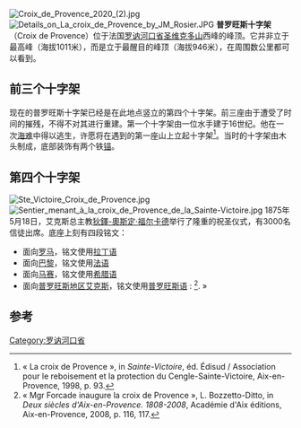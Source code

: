 [[File:Croix_de_Provence_2020_(2).jpg|thumb]]
[[File:Details_on_La_croix_de_Provence_by_JM_Rosier.JPG|thumb]]
'''普罗旺斯十字架'''（Croix de Provence）位于法国[[罗讷河口省|罗讷河口省]][[圣维克多山|圣维克多山]]西峰的峰顶。它并非立于最高峰（海拔1011米），而是立于最醒目的峰顶（海拔946米），在周围数公里都可以看到。

==前三个十字架==
现在的普罗旺斯十字架已经是在此地点竖立的第四个十字架。前三座由于遭受了时间的摧残，不得不对其进行重建。第一个十字架由一位水手建于16世纪。他在一次[[海难|海难]]中得以逃生，许愿将在遇到的第一座山上立起十字架<ref name="arpcv">« La croix de Provence », in ''Sainte-Victoire'', éd. Édisud / Association pour le reboisement et la protection du Cengle-Sainte-Victoire, Aix-en-Provence, 1998, p. 93.</ref>。当时的十字架由木头制成，底部装饰有两个铁[[锚|锚]]。

== 第四个十字架 ==
[[File:Ste_Victoire_Croix_de_Provence.jpg|thumb]]
[[File:Sentier_menant_à_la_croix_de_Provence_de_la_Sainte-Victoire.jpg|thumb]]
1875年5月18日，艾克斯总主教[[狄鐸-奧斯定·福尔卡德|狄鐸-奧斯定·福尔卡德]]举行了隆重的祝圣仪式，有3000名信徒出席。底座上刻有四段铭文：
* 面向[[罗马|罗马]]，铭文使用[[拉丁语|拉丁语]] 
* 面向[[巴黎|巴黎]]，铭文使用[[法语|法语]]
* 面向[[马赛|马赛]]，铭文使用[[希腊语|希腊语]] 
* 面向[[普罗旺斯地区艾克斯|普罗旺斯地区艾克斯]]，铭文使用[[普罗旺斯语|普罗旺斯语]] : <ref name="2sa116117">« Mgr Forcade inaugure la croix de Provence », L. Bozzetto-Ditto, in ''Deux siècles d'Aix-en-Provence. 1808-2008'', Académie d'Aix éditions, Aix-en-Provence, 2008, p. 116, 117.</ref>. »

== 参考 ==
<references />
[[Category:罗讷河口省|Category:罗讷河口省]]